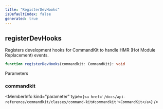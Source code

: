```yaml
---
title: "RegisterDevHooks"
isDefaultIndex: false
generated: true
---
```



<!-- This file was generated from the CommandKit source. Do not modify. Instead, re-run the "docgen" script -->


## registerDevHooks

<GenerationInfo sourceFile="packages/commandkit/src/utils/dev-hooks.ts" sourceLine="51" packageName="commandkit" />

Registers development hooks for CommandKit to handle HMR (Hot Module Replacement) events.

```ts title="Signature"
function registerDevHooks(commandkit: CommandKit): void
```
Parameters

### commandkit

<MemberInfo kind="parameter" type={`<a href='/docs/api-reference/commandkit/classes/command-kit#commandkit'>CommandKit</a>`} />

